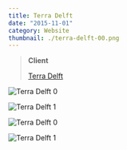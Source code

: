 ```yaml
---
title: Terra Delft
date: "2015-11-01"
category: Website
thumbnail: ./terra-delft-00.png
---
```



> **Client**
>
> [Terra Delft](https://terra-delft.nl/)

<EmbedImage width="wide">

![Terra Delft 0](./terra-delft-00.png)

</EmbedImage>

<EmbedImage width="wide">

![Terra Delft 1](./terra-delft-01.png)

</EmbedImage>

<EmbedImage width="wide">

![Terra Delft 0](./terra-delft-02.png)

</EmbedImage>

<EmbedImage width="wide">

![Terra Delft 1](./terra-delft-03.png)

</EmbedImage>